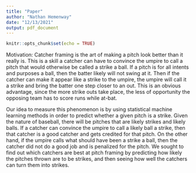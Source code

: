 ```yaml
---
title: "Paper"
author: "Nathan Hemenway"
date: "12/13/2021"
output: pdf_document
---
```


```r
knitr::opts_chunk$set(echo = TRUE)
```

Motivation:
Catcher framing is the art of making a pitch look better than it really is. This is a skill a catcher can have to convince the umpire to call a pitch that would otherwise be called a strike a ball. If a pitch is for all intents and purposes a ball, then the batter likely will not swing at it. Then if the catcher can make it appear like a strike to the umpire, the umpire will call it a strike and bring the batter one step closer to an out. This is an obvious advantage, since the more strike outs take place, the less of opportunity the opposing team has to score runs while at-bat. 

Our idea to measure this phenomenon is by using statistical machine learning methods in order to predict whether a given pitch is a strike. Given the nature of baseball, there will be pitches that are likely strikes and likely balls. If a catcher can convince the umpire to call a likely ball a strike, then that catcher is a good catcher and gets credited for that pitch. On the other hand, if the umpire calls what should have been a strike a ball, then the catcher did not do a good job and is penalized for the pitch. We sought to find out which catchers are best at pitch framing by predicting how likely the pitches thrown are to be strikes, and then seeing how well the catchers can turn them into strikes.
